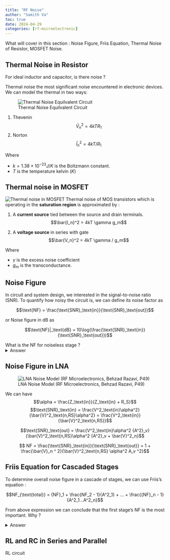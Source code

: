 ```yaml
---
title: "RF Noise"
author: "Samith Va"
toc: true
date: 2024-04-29
categories: [rf-microelectronic]
---
```


What will cover in this section : Noise Figure, Friis Equation, Thermal Noise of Resistor, MOSFET Noise.

## Thermal Noise in Resistor

For ideal inductor and capacitor, is there noise ?

Thermal noise the most significant noise encountered in electronic devices. We can model the thermal in two ways:

![Thermal Noise Equilvalent Circuit](thermal_noise.png)

1. Thevenin 
$$\bar{V}^2_n = 4kTR_1$$
2. Norton
$$\bar{I}^2_n = 4kT/R_1$$

Where 

- $k = 1.38 \times 10^{-23} J/K$ is the Boltzmann constant.
- $T$ is the temperature kelvin $(K)$

## Thermal noise in MOSFET

![Thermal noise in MOSFET](mosfet_thermal_noise.png)
Thermal noise of MOS transistors which is operating in the **saturation region** is approximated by :

1. A **current source** tied between the source and drain terminals.
$$\bar{I_n}^2 = 4kT \gamma g_m$$

2. A **voltage source** in series with gate
$$\bar{V_n}^2 = 4kT \gamma / g_m$$ 

Where 

- $\gamma$ is the excess noise coefficient
- $g_m$ is the transconductance.

## Noise Figure

In circuit and system design, we interested in the signal-to-noise ratio (SNR). To quantify how noisy the circuit is, we can define its noise factor as

$$\text{NF} = \frac{\text{SNR}_\text{in}}{\text{SNR}_\text{out}}$$

or Noise figure in dB as

$$\text{NF}|_\text{dB} = 10\log(\frac{\text{SNR}_\text{in}}{\text{SNR}_\text{out}})$$

What is the NF for noiseless stage ? 
<details>
<summary>Answer</summary>
NF = 1 = 0 dB
</details> 

## Noise Figure in LNA

![LNA Noise Model (RF Microelectronics, Behzad Razavi, P49)](noise-model.png)

We can have 
$$\alpha = \frac{Z_\text{in}}{Z_\text{in} + R_S}$$
$$\text{SNR}_\text{in} = \frac{V^2_\text{in}\alpha^2}{\bar{V}^2_\text{n,RS}\alpha^2} = \frac{V^2_\text{in}}{\bar{V}^2_\text{n,RS}}$$

$$\text{SNR}_\text{out} = \frac{V^2_\text{in}\alpha^2 {A^2}_v}{\bar{V}^2_\text{n,RS}\alpha^2 {A^2}_v + \bar{V}^2_n}$$

$$ NF = \frac{\text{SNR}_\text{in}}{\text{SNR}_\text{out}} = 1 + \frac{\bar{V}_n ^ 2}{\bar{V}^2_\text{n,RS} \alpha^2 A_v ^2}$$

## Friis Equation for Cascaded Stages

To determine overall noise figure in a cascade of stages, we can use Friis's equation  :

$$NF_{\text{total}} = {NF}_1 + \frac{NF_2 - 1}{A^2_1} + ... + \frac{{NF}_n - 1}{A^2_1...A^2_n}$$

From above expression we can conclude that the first stage's NF is the most important. Why ? 

<details>
<summary>Answer</summary>
Conceptually, because the noise from first stage will be amplified multiple times.
</details> 

## RL and RC in Series and Parallel

RL circuit




